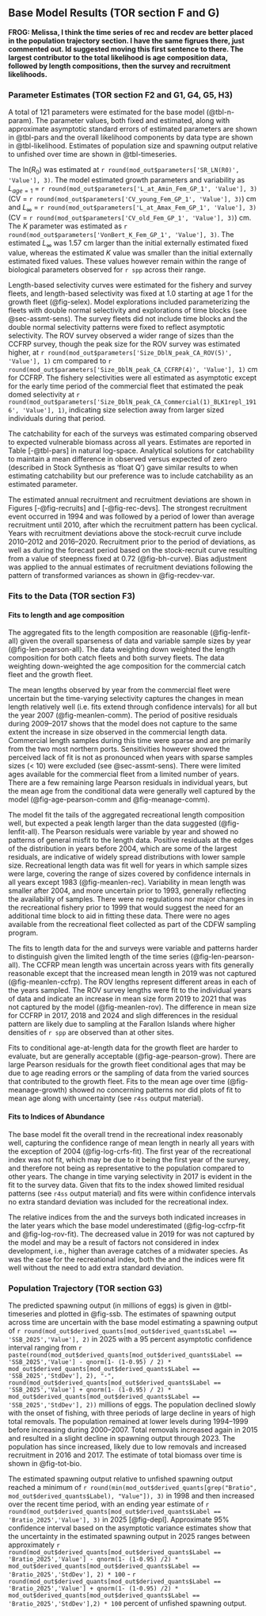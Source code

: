 ## Base Model Results (TOR section F and G) {#sec-base-results}

**FROG: Melissa, I think the time series of rec and recdev are better placed in the population trajectory section. I have the same figrues there, just commented out. Id suggested moving this first sentence to there. The largest contributor to the total likelihood is age composition data, followed by length compositions, then the survey and recruitment likelihoods.**

### Parameter Estimates (TOR section F2 and G1, G4, G5, H3)

A total of 121 parameters were estimated for the base model (@tbl-n-param). The parameter values, both fixed and estimated, along with approximate asymptotic standard errors of estimated parameters are shown in @tbl-pars and the overall likelihood components by data type are shown in @tbl-likelihood. Estimates of population size and spawning output relative to unfished over time are shown in @tbl-timeseries. 

The ln($R_0$) was estimated at `r round(mod_out$parameters['SR_LN(R0)', 'Value'], 3)`. The model estimated growth parameters and variability as 
$L_{age=1}$ = `r round(mod_out$parameters['L_at_Amin_Fem_GP_1', 'Value'], 3)` 
(CV = `r round(mod_out$parameters['CV_young_Fem_GP_1', 'Value'], 3)`) cm and 
$L_{\infty}$ = `r round(mod_out$parameters['L_at_Amax_Fem_GP_1', 'Value'], 3)` 
(CV = `r round(mod_out$parameters['CV_old_Fem_GP_1', 'Value'], 3)`) cm.  The $K$ parameter was estimated as 
`r round(mod_out$parameters['VonBert_K_Fem_GP_1', 'Value'], 3)`. The estimated $L_{\infty}$ was 1.57 cm larger than the initial externally estimated fixed value, whereas the estimated $K$ value was smaller than the initial externally estimated fixed values. These values however remain within the range of biological parameters observed for `r spp` across their range.   

Length-based selectivity curves were estimated for the fishery and survey fleets, and length-based selectivity was fixed at 1.0 starting at age 1 for the growth fleet (@fig-selex). Model explorations included parameterizing the fleets with double normal selectivity and explorations of time blocks (see @sec-assmt-sens). The survey fleets did not include time blocks and the double normal selectivity patterns were fixed to reflect asymptotic selectivity. The ROV survey observed a wider range of sizes than the CCFRP survey, though the peak size for the ROV survey was estimated higher, at
`r round(mod_out$parameters['Size_DblN_peak_CA_ROV(5)', 'Value'], 1)` cm compared to 
`r round(mod_out$parameters['Size_DblN_peak_CA_CCFRP(4)', 'Value'], 1)` cm for CCFRP. The fishery selectivities were all estimated as asymptotic except for the early time period of the commercial fleet that estimated the peak domed selectivity at `r round(mod_out$parameters['Size_DblN_peak_CA_Commercial(1)_BLK1repl_1916', 'Value'], 1)`, indicating size selection away from larger sized individuals during that period.

The catchability for each of the surveys was estimated comparing observed to expected vulnerable biomass across all years. Estimates are reported in Table [-@tbl-pars] in natural log-space. Analytical solutions for catchability to maintain a mean difference in observed versus expected of zero (described in Stock Synthesis as 'float Q') gave similar results to when estimating catchability but our preference was to include catchability as an estimated parameter. 

The estimated annual recruitment and recruitment deviations are shown in Figures [-@fig-recruits] and [-@fig-rec-devs]. The strongest recruitment event occurred in 1994 and was followed by a period of lower than average recruitment until 2010, after which the recruitment pattern has been cyclical. Years with recruitment deviations above the stock-recruit curve include 2010--2012 and 2016--2020. Recruitment prior to the period of deviations, as well as during the forecast period based on the stock-recruit curve resulting from a value of steepness fixed at 0.72 (@fig-bh-curve). Bias adjustment was applied to the annual estimates of recruitment deviations following the pattern of transformed variances as shown in @fig-recdev-var.

### Fits to the Data (TOR section F3)

#### Fits to length and age composition

The aggregated fits to the length composition are reasonable (@fig-lenfit-all) given the overall sparseness of data and variable sample sizes by year (@fig-len-pearson-all). The data weighting down weighted the length composition for both catch fleets and both survey fleets.  The data weighting down-weighted the age composition for the commercial catch fleet and the growth fleet.
 

The mean lengths observed by year from the commercial fleet were uncertain but the time-varying selectivity captures the changes in mean length relatively well (i.e. fits extend through confidence intervals) for all but the year 2007 (@fig-meanlen-comm). The period of positive residuals during 2009--2017 shows that the model does not capture to the same extent the increase in size observed in the commercial length data. Commercial length samples during this time were sparse and are primarily from the two most northern ports. Sensitivities however showed the perceived lack of fit is not as pronounced when years with sparse samples sizes (< 10) were excluded (see @sec-assmt-sens). There were limited ages available for the commercial fleet from a limited number of years. There are a few remaining large Pearson residuals in individual years, but the mean age from the conditional data were generally well captured by the model (@fig-age-pearson-comm and @fig-meanage-comm).

The model fit the tails of the aggregated recreational length composition well, but expected a peak length larger than the data suggested (@fig-lenfit-all). The Pearson residuals were variable by year and showed no patterns of general misfit to the length data. Positive residuals at the edges of the distribution in years before 2004, which are some of the largest residuals, are indicative of widely spread distributions with lower sample size. Recreational length data was fit well for years in which sample sizes were large, covering the range of sizes covered by confidence internals in all years except 1983 (@fig-meanlen-rec). Variability in mean length was smaller after 2004, and more uncertain prior to 1993, generally reflecting the availability of samples. There were no regulations nor major changes in the recreational fishery prior to 1999 that would suggest the need for an additional time block to aid in fitting these data. There were no ages available from the recreational fleet collected as part of the CDFW \gls{crfs} sampling program. 

The fits to length data for the \gls{rov} and \gls{s-ccfrp} surveys were variable and patterns harder to distinguish given the limited length of the time series (@fig-len-pearson-all). The CCFRP mean length was uncertain across years with fits generally reasonable except that the increased mean length in 2019 was not captured (@fig-meanlen-ccfrp). The ROV lengths represent different areas in each of the years sampled. The ROV survey lengths were fit to the individual years of data and indicate an increase in mean size form 2019 to 2021 that was not captured by the model (@fig-meanlen-rov). The difference in mean size for CCFRP in 2017, 2018 and 2024 and sligh differences in the residual pattern are likely due to sampling at the Farallon Islands where higher densities of `r spp` are observed than at other sites.

Fits to conditional age-at-length data for the growth fleet are harder to evaluate, but are generally acceptable (@fig-age-pearson-grow). There are large Pearson residuals for the growth fleet conditional ages that may be due to age reading errors or the sampling of data from the varied sources that contributed to the growth fleet. Fits to the mean age over time (@fig-meanage-growth) showed no concerning patterns nor did plots of fit to mean age along with uncertainty (see `r4ss` output material).

#### Fits to Indices of Abundance

The base model fit the overall trend in the recreational index reasonably well, capturing the confidence range of mean length in nearly all years with the exception of 2004 (@fig-log-crfs-fit). The first year of the recreational index was not fit, which may be due to it being the first year of the survey, and therefore not being as representative to the population compared to other years. The change in time varying selectivity in 2017 is evident in the fit to the survey data. Given that fits to the index showed limited residual patterns (see `r4ss` output material) and fits were within confidence intervals no extra standard deviation was included for the recreational index. 

The relative indices from the \gls{s-ccfrp} and the \gls{rov} surveys both indicated increases in the later years which the base model underestimated (@fig-log-ccfrp-fit and @fig-log-rov-fit). The decreased value in 2019 for \gls{s-ccfrp} was not captured by the model and may be a result of factors not considered in index development, i.e., higher than average catches of a midwater species. As was the case for the recreational index, both the \gls{s-ccfrp} and the \gls{rov} indices were fit well without the need to add extra standard deviation.  

### Population Trajectory (TOR section G3) 

The predicted spawning output (in millions of eggs) is given in @tbl-timeseries and plotted in @fig-ssb. The estimates of spawning output across time are uncertain with the base model estimating a spawning output of `r round(mod_out$derived_quants[mod_out$derived_quants$Label == 'SSB_2025','Value'], 2)` in 2025 with a 95 percent asymptotic confidence interval ranging from `r paste(round(mod_out$derived_quants[mod_out$derived_quants$Label == 'SSB_2025','Value'] - qnorm(1- (1-0.95) / 2) * mod_out$derived_quants[mod_out$derived_quants$Label == 'SSB_2025','StdDev'], 2), "-", round(mod_out$derived_quants[mod_out$derived_quants$Label == 'SSB_2025','Value'] + qnorm(1- (1-0.95) / 2) * mod_out$derived_quants[mod_out$derived_quants$Label == 'SSB_2025','StdDev'], 2))` millions of eggs. The population declined slowly with the onset of fishing, with three periods of large decline in years of high total removals. The population remained at lower levels during 1994--1999 before increasing during 2000--2007. Total removals increased again in 2015 and resulted in a slight decline in spawning output through 2023. The population has since increased, likely due to low removals and increased recruitment in 2016 and 2017. The estimate of total biomass over time is shown in @fig-tot-bio.

The estimated spawning output relative to unfished spawning output reached a minimum of `r round(min(mod_out$derived_quants[grep("Bratio", mod_out$derived_quants$Label), "Value"]), 3)` in 1998 and then increased over the recent time period, with an ending year estimate of   `r round(mod_out$derived_quants[mod_out$derived_quants$Label == 'Bratio_2025','Value'], 3)` in 2025 [@fig-depl]. Approximate 95% confidence interval based on the asymptotic variance estimates show that the uncertainty in the estimated spawning output in 2025 ranges between approximately `r round(mod_out$derived_quants[mod_out$derived_quants$Label == 'Bratio_2025','Value'] - qnorm(1- (1-0.95) /2) * mod_out$derived_quants[mod_out$derived_quants$Label == 'Bratio_2025','StdDev'], 2) * 100` - `r round(mod_out$derived_quants[mod_out$derived_quants$Label == 'Bratio_2025','Value'] + qnorm(1- (1-0.95) /2) * mod_out$derived_quants[mod_out$derived_quants$Label == 'Bratio_2025','StdDev'],2) * 100` percent of unfished spawning output.

